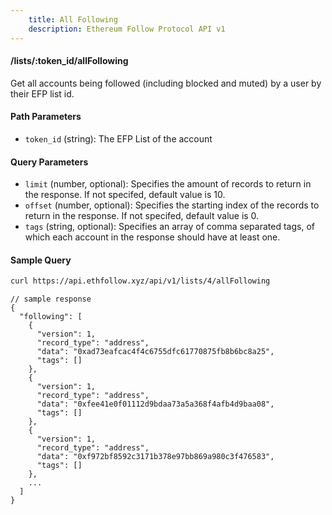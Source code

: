 ```yaml
---
    title: All Following
    description: Ethereum Follow Protocol API v1
---
```


#### /lists/\:token_id/allFollowing

Get all accounts being followed (including blocked and muted) by a user by their EFP list id.

#### Path Parameters

- `token_id` (string): The EFP List of the account

#### Query Parameters

- `limit` (number, optional): Specifies the amount of records to return in the response. If not specifed, default value is 10.
- `offset` (number, optional): Specifies the starting index of the records to return in the response. If not specifed, default value is 0.
- `tags` (string, optional): Specifies an array of comma separated tags, of which each account in the response should have at least one.

#### Sample Query

```sh copy
curl https://api.ethfollow.xyz/api/v1/lists/4/allFollowing
```

```jsonc
// sample response
{
  "following": [
    {
      "version": 1,
      "record_type": "address",
      "data": "0xad73eafcac4f4c6755dfc61770875fb8b6bc8a25",
      "tags": []
    },
    {
      "version": 1,
      "record_type": "address",
      "data": "0xfee41e0f01112d9bdaa73a5a368f4afb4d9baa08",
      "tags": []
    },
    {
      "version": 1,
      "record_type": "address",
      "data": "0xf972bf8592c3171b378e97bb869a980c3f476583",
      "tags": []
    },
    ...
  ]
}
```
